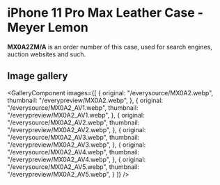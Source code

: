 
# iPhone 11 Pro Max Leather Case - Meyer Lemon

<Callout type='info' emoji='👉🏻'>**MX0A2ZM/A** is an order number of this case, used for search engines, auction websites and such.</Callout>

## Image gallery

<GalleryComponent
    images={[
      {
        original: "/everysource/MX0A2.webp",
        thumbnail: "/everypreview/MX0A2.webp",
      },
      {
        original: "/everysource/MX0A2_AV1.webp",
        thumbnail: "/everypreview/MX0A2_AV1.webp",
      },
      {
        original: "/everysource/MX0A2_AV2.webp",
        thumbnail: "/everypreview/MX0A2_AV2.webp",
      },
      {
        original: "/everysource/MX0A2_AV3.webp",
        thumbnail: "/everypreview/MX0A2_AV3.webp",
      },
      {
        original: "/everysource/MX0A2_AV4.webp",
        thumbnail: "/everypreview/MX0A2_AV4.webp",
      },
      {
        original: "/everysource/MX0A2_AV5.webp",
        thumbnail: "/everypreview/MX0A2_AV5.webp",
      }
    ]}
  />
